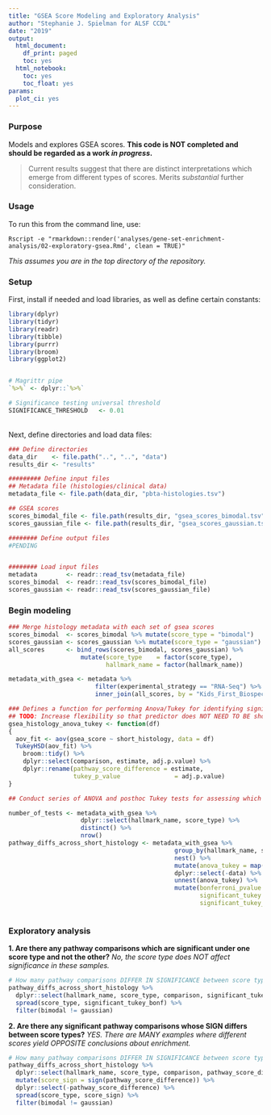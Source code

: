 ```yaml
---
title: "GSEA Score Modeling and Exploratory Analysis"
author: "Stephanie J. Spielman for ALSF CCDL"
date: "2019"
output:
  html_document:
    df_print: paged
    toc: yes
  html_notebook:
    toc: yes
    toc_float: yes
params:
  plot_ci: yes
---
```


### Purpose

Models and explores GSEA scores. **This code is NOT completed and should be regarded as a work _in progress_.**

> Current results suggest that there are distinct interpretations which emerge from different types of scores. Merits _substantial_ further consideration.

### Usage

To run this from the command line, use:
```
Rscript -e "rmarkdown::render('analyses/gene-set-enrichment-analysis/02-exploratory-gsea.Rmd', clean = TRUE)" 
```
_This assumes you are in the top directory of the repository._

### Setup

First, install if needed and load libraries, as well as define certain constants:

```r
library(dplyr)
library(tidyr)
library(readr)
library(tibble)
library(purrr)
library(broom)
library(ggplot2)


# Magrittr pipe
`%>%` <- dplyr::`%>%`

# Significance testing universal threshold
SIGNIFICANCE_THRESHOLD   <- 0.01
```


<br>
Next, define directories and load data files:
```r
### Define directories
data_dir    <- file.path("..", "..", "data") 
results_dir <- "results"

######### Define input files
## Metadata file (histologies/clinical data)
metadata_file <- file.path(data_dir, "pbta-histologies.tsv")

## GSEA scores
scores_bimodal_file <- file.path(results_dir, "gsea_scores_bimodal.tsv")
scores_gaussian_file <- file.path(results_dir, "gsea_scores_gaussian.tsv")

######## Define output files
#PENDING


######## Load input files
metadata        <- readr::read_tsv(metadata_file)
scores_bimodal  <- readr::read_tsv(scores_bimodal_file)
scores_gaussian <- readr::read_tsv(scores_gaussian_file)
```



### Begin modeling
```r

### Merge histology metadata with each set of gsea scores
scores_bimodal  <- scores_bimodal %>% mutate(score_type = "bimodal")
scores_gaussian <- scores_gaussian %>% mutate(score_type = "gaussian")
all_scores      <- bind_rows(scores_bimodal, scores_gaussian) %>%
                    mutate(score_type    = factor(score_type),
                           hallmark_name = factor(hallmark_name))

metadata_with_gsea <- metadata %>%
                        filter(experimental_strategy == "RNA-Seq") %>%
                        inner_join(all_scores, by = "Kids_First_Biospecimen_ID" )

### Defines a function for performing Anova/Tukey for identifying significant pathways
## TODO: Increase flexibility so that predictor does NOT NEED TO BE short_histology
gsea_histology_anova_tukey <- function(df)
{
  aov_fit <- aov(gsea_score ~ short_histology, data = df)
  TukeyHSD(aov_fit) %>%  
    broom::tidy() %>%
    dplyr::select(comparison, estimate, adj.p.value) %>%
    dplyr::rename(pathway_score_difference = estimate,
                  tukey_p_value               = adj.p.value) 
}

## Conduct series of ANOVA and posthoc Tukey tests for assessing which short histology groups show differences within EACH pathway (hallmark)

number_of_tests <- metadata_with_gsea %>% 
                    dplyr::select(hallmark_name, score_type) %>%
                    distinct() %>% 
                    nrow()
pathway_diffs_across_short_histology <- metadata_with_gsea %>%
                                              group_by(hallmark_name, score_type) %>%
                                              nest() %>%
                                              mutate(anova_tukey = map(data, gsea_histology_anova_tukey)) %>%
                                              dplyr::select(-data) %>%
                                              unnest(anova_tukey) %>%
                                              mutate(bonferroni_pvalue = tukey_p_value / number_of_tests,
                                                     significant_tukey = tukey_p_value <= SIGNIFICANCE_THRESHOLD,
                                                     significant_tukey_bonf = bonferroni_pvalue <= SIGNIFICANCE_THRESHOLD) ## TODO: Is this layer of Bonferroni reasonable? 



```

### Exploratory analysis

**1. Are there any pathway comparisons which are significant under one score type and not the other?**
_No, the score type does NOT affect significance in these samples._

```r

# How many pathway comparisons DIFFER IN SIGNIFICANCE between score types?
pathway_diffs_across_short_histology %>% 
  dplyr::select(hallmark_name, score_type, comparison, significant_tukey_bonf) %>%
  spread(score_type, significant_tukey_bonf) %>% 
  filter(bimodal != gaussian)
```


**2. Are there any significant pathway comparisons whose SIGN differs between score types?**
_YES. There are MANY examples where different scores yield OPPOSITE conclusions about enrichment._

```r

# How many pathway comparisons DIFFER IN SIGNIFICANCE between score types?
pathway_diffs_across_short_histology %>% 
  dplyr::select(hallmark_name, score_type, comparison, pathway_score_difference) %>%
  mutate(score_sign = sign(pathway_score_difference)) %>%
  dplyr::select(-pathway_score_difference) %>%
  spread(score_type, score_sign) %>% 
  filter(bimodal != gaussian)
```



